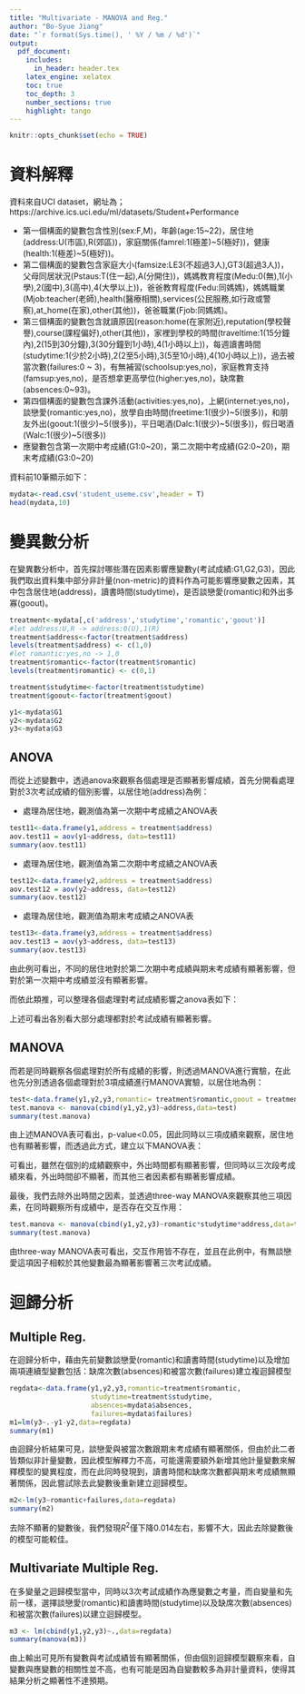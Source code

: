 ---
title: "Multivariate - MANOVA and Reg."
author: "Bo-Syue Jiang"
date: "`r format(Sys.time(), ' %Y / %m / %d')`" 
output:  
  pdf_document:
    includes:
      in_header: header.tex
    latex_engine: xelatex
    toc: true
    toc_depth: 3
    number_sections: true
    highlight: tango
---

```{r setup, include=FALSE}
knitr::opts_chunk$set(echo = TRUE)
```

# 資料解釋
資料來自UCI dataset，網址為；https://archive.ics.uci.edu/ml/datasets/Student+Performance

* 第一個構面的變數包含性別(sex:F,M)，年齡(age:15\~22)，居住地(address:U(市區),R(郊區))，家庭關係(famrel:1(極差)\~5(極好))，健康(health:1(極差)\~5(極好))。  
* 第二個構面的變數包含家庭大小(famsize:LE3(不超過3人),GT3(超過3人))，父母同居狀況(Pstaus:T(住一起),A(分開住))，媽媽教育程度(Medu:0(無),1(小學),2(國中),3(高中),4(大學以上))，爸爸教育程度(Fedu:同媽媽)，媽媽職業(Mjob:teacher(老師),health(醫療相關),services(公民服務,如行政或警察),at_home(在家),other(其他))，爸爸職業(Fjob:同媽媽)。  
* 第三個構面的變數包含就讀原因(reason:home(在家附近),reputation(學校聲譽),course(課程偏好),other(其他))，家裡到學校的時間(traveltime:1(15分鐘內),2(15到30分鐘),3(30分鐘到1小時),4(1小時以上))，每週讀書時間(studytime:1(少於2小時),2(2至5小時),3(5至10小時),4(10小時以上))，過去被當次數(failures:0 \~ 3)，有無補習(schoolsup:yes,no)，家庭教育支持(famsup:yes,no)，是否想拿更高學位(higher:yes,no)，缺席數(absences:0~93)。  
* 第四個構面的變數包含課外活動(activities:yes,no)，上網(internet:yes,no)，談戀愛(romantic:yes,no)，放學自由時間(freetime:1(很少)\~5(很多))，和朋友外出(goout:1(很少)\~5(很多))，平日喝酒(Dalc:1(很少)\~5(很多))，假日喝酒(Walc:1(很少)\~5(很多))  
* 應變數包含第一次期中考成績(G1:0\~20)，第二次期中考成績(G2:0\~20)，期末考成績(G3:0\~20)  

資料前10筆顯示如下：
```{r DATA}
mydata<-read.csv('student_useme.csv',header = T)
head(mydata,10)
```

# 變異數分析

在變異數分析中，首先探討哪些潛在因素影響應變數y(考試成績:G1,G2,G3)，因此我們取出資料集中部分非計量(non-metric)的資料作為可能影響應變數之因素，其中包含居住地(address)，讀書時間(studytime)，是否談戀愛(romantic)和外出多寡(goout)。
```{r dataPrepare ,echo=FALSE,results=FALSE}
treatment<-mydata[,c('address','studytime','romantic','goout')]
#let address:U,R -> address:0(U),1(R)
treatment$address<-factor(treatment$address)
levels(treatment$address) <- c(1,0)
#let romantic:yes,no -> 1,0
treatment$romantic<-factor(treatment$romantic)
levels(treatment$romantic) <- c(0,1)

treatment$studytime<-factor(treatment$studytime)
treatment$goout<-factor(treatment$goout)

y1<-mydata$G1
y2<-mydata$G2
y3<-mydata$G3
```
## ANOVA

而從上述變數中，透過anova來觀察各個處理是否顯著影響成績，首先分開看處理對於3次考試成績的個別影響，以居住地(address)為例：  

* 處理為居住地，觀測值為第一次期中考成績之ANOVA表
```{r anova_exy1 ,echo=FALSE}
test11<-data.frame(y1,address = treatment$address)
aov.test11 = aov(y1~address, data=test11)
summary(aov.test11)
```
* 處理為居住地，觀測值為第二次期中考成績之ANOVA表
```{r anova_exy2 ,echo=FALSE}
test12<-data.frame(y2,address = treatment$address)
aov.test12 = aov(y2~address, data=test12)
summary(aov.test12)
```
* 處理為居住地，觀測值為期末考成績之ANOVA表
```{r anova_exy3 ,echo=FALSE}
test13<-data.frame(y3,address = treatment$address)
aov.test13 = aov(y3~address, data=test13)
summary(aov.test13)
```
由此例可看出，不同的居住地對於第二次期中考成績與期末考成績有顯著影響，但對於第一次期中考成績並沒有顯著影響。  

而依此類推，可以整理各個處理對考試成績影響之anova表如下：

\begin{table}[h]
\label{tab:anova}
\centering
\caption{各個處理anova表之p-value}
\extrarowheight=6pt 
\begin{tabular}{c|r|r|r}
  &第一次成績	& 第二次成績	& 期末考成績	\\\hline
  居住地& 0.1670\  &0.0122* &0.0356* \\
  讀書時間& 0.0038* & 0.0402* &0.1610\  \\
  談戀愛& 0.4610\  & 0.0263* & 0.0097* \\
  外出時間& 0.0211* & 0.0087* & 0.0144* \\
\end{tabular}
\end{table}

上述可看出各別看大部分處理都對於考試成績有顯著影響。

## MANOVA

而若是同時觀察各個處理對於所有成績的影響，則透過MANOVA進行實驗，在此也先分別透過各個處理對於3項成績進行MANOVA實驗，以居住地為例：
```{r manova_ex ,echo=FALSE}
test<-data.frame(y1,y2,y3,romantic= treatment$romantic,goout = treatment$goout,studytime = treatment$studytime,address = treatment$address)
test.manova <- manova(cbind(y1,y2,y3)~address,data=test)
summary(test.manova)
```
由上述MANOVA表可看出，p-value<0.05，因此同時以三項成績來觀察，居住地也有顯著影響，而透過此方式，建立以下MANOVA表：

\newpage

\begin{table}[h]
\label{tab:manova}
\centering
\caption{各個處理manova表之p-value}
\extrarowheight=6pt 
\begin{tabular}{c|r}
  &三次成績	\\\hline
  居住地& 0.03885* \\
  讀書時間& 0.02329*  \\
  談戀愛& 0.00546* \\
  外出時間& 0.09667 \\
\end{tabular}
\end{table}

可看出，雖然在個別的成績觀察中，外出時間都有顯著影響，但同時以三次段考成績來看，外出時間卻不顯著，而其他三者因素都有顯著影響成績。

最後，我們去除外出時間之因素，並透過three-way MANOVA來觀察其他三項因素，在同時觀察所有成績中，是否存在交互作用：
```{r tr_manova,echo=FALSE}
test.manova <- manova(cbind(y1,y2,y3)~romantic*studytime*address,data=test)
summary(test.manova)
```
由three-way MANOVA表可看出，交互作用皆不存在，並且在此例中，有無談戀愛這項因子相較於其他變數最為顯著影響著三次考試成績。

# 迴歸分析

## Multiple Reg.

在迴歸分析中，藉由先前變數談戀愛(romantic)和讀書時間(studytime)以及增加兩項連續型變數包括：缺席次數(absences)和被當次數(failures)建立複迴歸模型

```{r regm1,echo=FALSE}
regdata<-data.frame(y1,y2,y3,romantic=treatment$romantic,
                    studytime=treatment$studytime,
                    absences=mydata$absences,
                    failures=mydata$failures)
m1=lm(y3~.-y1-y2,data=regdata)
summary(m1)
```

由迴歸分析結果可見，談戀愛與被當次數跟期末考成績有顯著關係，但由於此二者皆類似非計量變數，因此模型解釋力不高，可能還需要額外新增其他計量變數來解釋模型的變異程度，而在此同時發現到，讀書時間和缺席次數都與期末考成績無顯著關係，因此嘗試除去此變數後重新建立迴歸模型。

```{r regm2,echo=FALSE}
m2<-lm(y3~romantic+failures,data=regdata)
summary(m2)
```

去除不顯著的變數後，我們發現$R^2$僅下降0.014左右，影響不大，因此去除變數後的模型可能較佳。

## Multivariate Multiple Reg.

在多變量之迴歸模型當中，同時以3次考試成績作為應變數之考量，而自變量和先前一樣，選擇談戀愛(romantic)和讀書時間(studytime)以及缺席次數(absences)和被當次數(failures)以建立迴歸模型。

```{r regm3 ,echo=FALSE}
m3 <- lm(cbind(y1,y2,y3)~.,data=regdata)
summary(manova(m3))
```

由上輸出可見所有變數與考試成績皆有顯著關係，但由個別迴歸模型觀察來看，自變數與應變數的相關性並不高，也有可能是因為自變數較多為非計量資料，使得其結果分析之顯著性不達預期。




